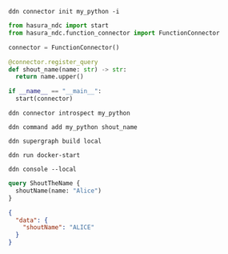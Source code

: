 ```ddn title="Initalize a new connector and select hasura/python from the list:"
ddn connector init my_python -i
```

```python title="Replace the functions.py contents with the following:"
from hasura_ndc import start
from hasura_ndc.function_connector import FunctionConnector

connector = FunctionConnector()

@connector.register_query
def shout_name(name: str) -> str:
  return name.upper()

if __name__ == "__main__":
  start(connector)
```

```ddn title="Introspect the connector:"
ddn connector introspect my_python
```

```ddn title="Track the function:"
ddn command add my_python shout_name
```

```ddn title="Create a new build:"
ddn supergraph build local
```

```ddn title="Start your services:"
ddn run docker-start
```

```ddn title="Open your development console:"
ddn console --local
```

```graphql title="You can now query your expanded table with the transformed name:"
query ShoutTheName {
  shoutName(name: "Alice")
}
```

```json title="With a response like this:"
{
  "data": {
    "shoutName": "ALICE"
  }
}
```
